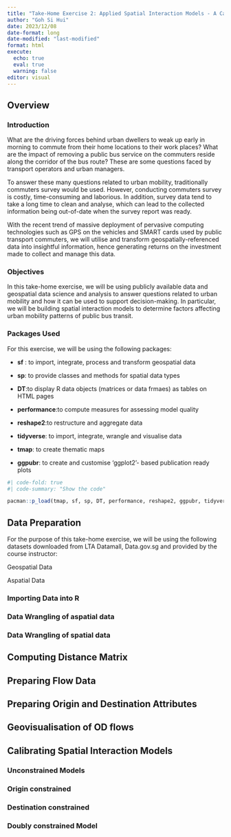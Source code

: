 ```yaml
---
title: "Take-Home Exercise 2: Applied Spatial Interaction Models - A Case Study of Singapore Public Bus Commuter Flows"
author: "Goh Si Hui"
date: 2023/12/08
date-format: long
date-modified: "last-modified"
format: html 
execute: 
  echo: true
  eval: true
  warning: false
editor: visual 
---
```


## Overview 

### Introduction 

What are the driving forces behind urban dwellers to weak up early in morning to commute from their home locations to their work places? What are the impact of removing a public bus service on the commuters reside along the corridor of the bus route? These are some questions faced by transport operators and urban managers.

To answer these many questions related to urban mobility, traditionally commuters survey would be used. However, conducting commuters survey is costly, time-consuming and laborious. In addition, survey data tend to take a long time to clean and analyse, which can lead to the collected information being out-of-date when the survey report was ready.

With the recent trend of massive deployment of pervasive computing technologies such as GPS on the vehicles and SMART cards used by public transport commuters, we will utilise and transform geospatially-referenced data into insightful information, hence generating returns on the investment made to collect and manage this data.

### Objectives 

In this take-home exercise, we will be using publicly available data and geospatial data science and analysis to answer questions related to urban mobility and how it can be used to support decision-making. In particular, we will be building spatial interaction models to determine factors affecting urban mobility patterns of public bus transit.

### Packages Used 

For this exercise, we will be using the following packages:

-   **sf** : to import, integrate, process and transform geospatial data

-   **sp**: to provide classes and methods for spatial data types 

-   **DT**:to display R data objects (matrices or data frmaes) as tables on HTML pages

-   **performance**:to compute measures for assessing model quality 

-   **reshape2**:to restructure and aggregate data 

-   **tidyverse**: to import, integrate, wrangle and visualise data

-   **tmap**: to create thematic maps

-   **ggpubr**: to create and customise 'ggplot2'- based publication ready plots 

```r
#| code-fold: true 
#| code-summary: "Show the code" 

pacman::p_load(tmap, sf, sp, DT, performance, reshape2, ggpubr, tidyverse) 
```

## Data Preparation 

For the purpose of this take-home exercise, we will be using the following datasets downloaded from LTA Datamall, Data.gov.sg and provided by the course instructor:

Geospatial Data 


Aspatial Data 


### Importing Data into R 

### Data Wrangling of aspatial data

### Data Wrangling of spatial data

## Computing Distance Matrix 

## Preparing Flow Data 

## Preparing Origin and Destination Attributes 

## Geovisualisation of OD flows 

## Calibrating Spatial Interaction Models 

### Unconstrained Models 

### Origin constrained 

### Destination constrained 

### Doubly constrained Model
